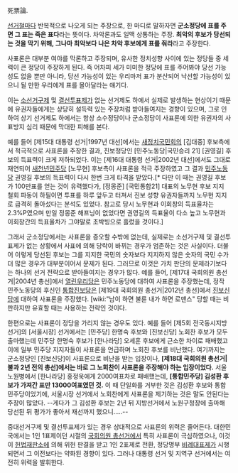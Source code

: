 死票論.

[[선거]]철마다 반복적으로 나오게 되는 주장으로, 한 마디로 말하자면 '''군소정당에 표를 주면 그 표는 죽은 표다'''라는 뜻이다. 차악론과도 일맥 상통하는 주장. '''최악의 후보가 당선되는 것을 막기 위해, 그나마 최악보다 나은 차악 후보에게 표를 줘라'''라고 주장한다.

사표론은 대부분 여야를 막론하고 주장되며, 유사한 정치성향 사이에 있는 정당들 중 세력이 큰 정당이 주장하게 된다. 즉 어차피 세가 미미한 정당에 표를 주어봐야 당선 가능성도 없을 뿐만 아니라, 당선 가능성이 있는 우리마저 표가 분산되어 낙선할 가능성이 있으니 될 만한 우리에게 표를 몰아달라는 얘기다.

이는 [[소선거구제]] 및 [[결선투표제]]가 없는 선거제도 하에서 실제로 발생하는 현상이기 때문에 유권자들에게는 상당히 설득력 있는 주장처럼 받아들여지는 경향이 있으며, 그로 인하여 상기 선거제도 하에서는 항상 소수정당이나 군소정당이 사표론에 의한 유권자의 사표방지 심리 때문에 막대한 피해를 본다.

예를 들어 [제15대 대통령 선거|1997년 대선]에서는 [[새정치국민회의]] [김대중] 후보측에서 적극적으로 사표론을 주장한 결과, 진보정당인 [민주노동당|국민승리 21] [권영길] 후보의 득표력이 크게 저하되었다. 이는 [제16대 대통령 선거|2002년 대선]에서도 그대로 재연되어 [[새천년민주당]] [노무현] 후보측이 사표론을 적극 주장하였고 그 결과 [[민주노동당]] 권영길 후보의 득표력이 다시 한번 크게 타격을 받았다.[* 다만 이 때는 권영길 후보가 100만표를 얻는 것이 유력했다가, [정몽준] [국민통합21] 대표의 노무현 후보 지지 철회 파동이 하필이면 투표를 하루 앞두고 터져서 진보 성향 유권자들까지 노무현 지지로 급격히 돌아섰다는 분석도 있었다. 참고로 당시 노무현과 이회창의 득표율차는 2.3%P였으며 만일 정몽준 해프닝이 없었다면 권영길의 득표율이 다소 높고 노무현과 이회창간의 득표율차가 그야말로 초박빙으로 흘렀을 것이다.]

그래서 군소정당에서는 사표론을 증오할 수밖에 없는데, 실제로는 소선거구제 및 결선투표제가 없는 상황에서 사표에 의해 당락이 바뀌는 경우가 엄존하는 것은 사실이다. 더불어 이렇게 당선된 후보는 그를 지지한 국민의 숫자보다 지지하지 않은 숫자의 국민 수가 더 많은 경우가 대부분이어서 문제가 된다. 그러므로 이것은 가치 판단의 문제라기보다는 하나의 선거 전략으로 받아들여지는 경우가 많다. 예를 들어, [제17대 국회의원 총선거|2004년 총선]에서 [[열린우리당]]은 민주노동당에 대하여 사표론을 주장했는데, 정작 민주노동당의 후신인 [[통합진보당]]은 [제19대 국회의원 총선거|2012년 총선]에서 [[진보신당]]에 대하여 사표론을 주장했다. [wiki:"남이 하면 불륜 내가 하면 로맨스" 당할 때는 비판하지만 유효할 때는 사용하는 전략인 것이다.

한편으로는 사표론이 정당을 가리지 않는 경우도 있다. 예를 들어 [제5회 전국동시지방선거]의 [서울시장] 선거에서는 [민주당] 한명숙 후보와 [진보신당] 노회찬 후보가 모두 출마했는데 민주당 한명숙 후보가 [한나라당] 오세훈 후보에게 근소한 차이로 패배했고 이에 일부 민주당 지지자들이 사표론을 언급하며 노회찬 후보를 비난했다. 여기까지는 군소정당인 [진보신당]이 사표론으로 비난을 받는 입장이나, '''[제18대 국회의원 총선거|불과 2년 전의 총선]에서는 바로 그 노회찬이 사표론을 주장해야 하는 입장이었다.''' 서울 노원병에서 [한나라당] 홍정욱에게 2000여표차로 패배했는데, '''[통합민주당] 김성환 후보가 가져간 표만 13000여표였던 것.''' 이 때 단일화를 거부한 것은 김성환 후보와 통합민주당이었기에, 서울시장 선거에서 노회찬에게 사표론을 제기하는 것은 말도 안된다는 주장이 많았다. --게다가 그 김성환 후보는 2년 뒤 지방선거에서 노원구청장에 출마해 당선된 뒤 평가가 좋아서 재선까지 했으니.....-- 

중대선거구제 및 결선투표제가 있는 경우 상대적으로 사표론의 위력은 줄어든다. 대한민국에서는 1인 1표제이던 시절의 [[국회의원 총선거]]에서 특히 사표론이 극심하였으나, 이것이 [[헌법재판소]]에 의해 위헌 판결을 받고 1인 2표제로 전환, 정당명부 [[비례대표제]]가 시행되면서 그 이전보다는 약화된 경향이 있다. 그러나 대통령 선거 및 지역구 선거에서는 여전히 위력을 발휘한다.
